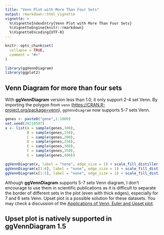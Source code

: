 ```yaml
---
title: "Venn Plot with More Than Four Sets"
output: rmarkdown::html_vignette
vignette: >
  %\VignetteIndexEntry{Venn Plot with More Than Four Sets}
  %\VignetteEngine{knitr::rmarkdown}
  %\VignetteEncoding{UTF-8}
---
```


```r
knitr::opts_chunk$set(
  collapse = TRUE,
  comment = "#>"
)
```

```r
library(ggVennDiagram)
library(ggplot2)
```

## Venn Diagram for more than four sets

With **ggVennDiagram** version less than 1.0, it only support 2-4 set Venn.
By importing the polygon from `venn` (<https://CRAN.R-project.org/package=venn>), `ggVennDiagram` now supports 5-7 sets Venn.

```r
genes <- paste0("gene",1:1000)
set.seed(20210507)
x <- list(A = sample(genes,100),
          B = sample(genes,150),
          C = sample(genes,200),
          D = sample(genes,250),
          E = sample(genes,300),
          F = sample(genes,350),
          G = sample(genes,400))
```


```r
ggVennDiagram(x, label = "none", edge_size = 1) + scale_fill_distiller(palette = "RdBu")
ggVennDiagram(x[1:6], label = "none", edge_size = 1) + scale_fill_distiller(palette = "RdBu")
ggVennDiagram(x[1:5], label = "none", edge_size = 1) + scale_fill_distiller(palette = "RdBu")
```

Although **ggVennDiagram** supports 5-7 sets Venn diagram, I don't encourage to
use them in scientific publications as it  is difficult to separate the border 
of different sets in the plot (even with thick edges), especially for 7 and 6 sets Venn.
Upset plot is a possible solution for these datasets. You may check a discussion of
the [Applications of Venn, Euler and Upset plot](https://venn.bio-spring.top/applications.html).

## Upset plot is natively supported in ggVennDiagram 1.5

